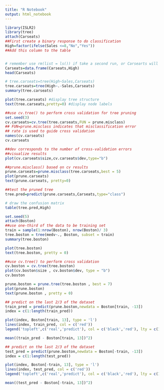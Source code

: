 ```yaml
---
title: "R Notebook"
output: html_notebook
---
```


```r

library(ISLR2) 
library(tree) 
attach(Carseats)
##First create a binary response to do classification 
High=factor(ifelse(Sales <=8,"No","Yes")) 
##Add this column to the table 


# remember use rm(list = ls()) if take a second run, or Carsearts will have several high column.
Carseats=data.frame(Carseats,High)  
head(Carseats)

```

```r

# tree.carseats=tree(High~Sales,Carseats)
tree.carseats=tree(High~.-Sales,Carseats)
summary(tree.carseats)

plot(tree.carseats) #display tree structure
text(tree.carseats,pretty=0) #display node labels

```

```r

##use cv.tree() to perform cross validation for tree pruning
set.seed(3) 
cv.carseats=cv.tree(tree.carseats,FUN = prune.misclass)
## FUN=prune.misclass indicates that misclassification error
## rate is used to guide cross validation 
names(cv.carseats) 
cv.carseats 

##dev corresponds to the number of cross-validation errors 
##visualize results
plot(cv.carseats$size,cv.carseats$dev,type="b")

```
```r

##prune.misclass() based on cv results
prune.carseats=prune.misclass(tree.carseats,best = 5)
plot(prune.carseats) 
text(prune.carseats, pretty=0)

##test the pruned tree
tree.pred=predict(prune.carseats,Carseats,type="class")

# draw the confusion matrix
table(tree.pred,High)


```

```r

set.seed(5) 
attach(Boston) 
##use one-third of the data to be training set 
train = sample(1:nrow(Boston), nrow(Boston)/ 3) 
tree.boston = tree(medv~., Boston, subset = train) 
summary(tree.boston)

plot(tree.boston) 
text(tree.boston, pretty = 0)

```



```r

##use cv.tree() to perform cross validation 
cv.boston = cv.tree(tree.boston) 
plot(cv.boston$size , cv.boston$dev, type = "b") 
cv.boston

prune.boston = prune.tree(tree.boston , best = 7) 
plot(prune.boston) 
text(prune.boston , pretty = 0)

```
```r

## predict on the last 2/3 of the dataset
train_pred = predict(prune.boston,newdata = Boston[train, -13])
index = c(1:length(train_pred))

plot(index, Boston[train, 13], type = 'l')
lines(index, train_pred, col = c('red'))
legend('topleft',c('real','predict'), col = c('black','red'), lty = c(1,1))

mean((train_pred - Boston[train, 13])^2)

```


```r

## predict on the last 2/3 of the dataset
test_pred = predict(prune.boston,newdata = Boston[-train, -13])
index = c(1:length(test_pred))

plot(index, Boston[-train, 13], type = 'l')
lines(index, test_pred, col = c('red'))
legend('topleft',c('real','predict'), col = c('black','red'), lty = c(1,1))

mean((test_pred - Boston[-train, 13])^2)

```
